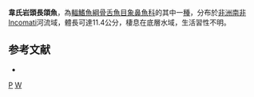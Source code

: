 {{Speciesbox 
| taxon = Petrocephalus wesselsi
| authority = [[Kramer|Kramer]] & [[van_der_Bank|van der Bank]], 2000
| status = LC
| status_system = IUCN3.1
}}
'''韋氏岩頭長頜魚'''，為[[輻鰭魚綱|輻鰭魚綱]][[骨舌魚目|骨舌魚目]][[象鼻魚科|象鼻魚科]]的其中一[[種|種]]，分布於[[非洲|非洲]][[南非|南非]]Incomati河流域，體長可達11.4公分，棲息在底層水域，生活習性不明。

==参考文献==
*{{FishBase_species|genus=Pollimyrus|species=wesselsi|year=2015|month=11}}
{{Taxonbar}}

[[Category:2000年描述的鱼类|P]]
[[Category:岩頭長頜魚屬|W]]
{{animal-stub}}
